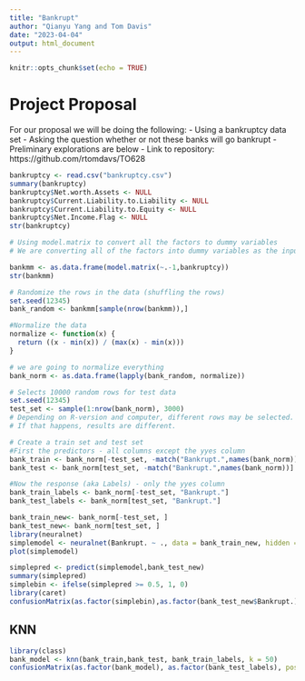 ```yaml
---
title: "Bankrupt"
author: "Qianyu Yang and Tom Davis"
date: "2023-04-04"
output: html_document
---
```


```r
knitr::opts_chunk$set(echo = TRUE)
```

# Project Proposal
For our proposal we will be doing the following:
- Using a bankruptcy data set 
- Asking the question whether or not these banks will go bankrupt
- Preliminary explorations are below
- Link to repository: https://github.com/rtomdavs/TO628

```r
bankruptcy <- read.csv("bankruptcy.csv")
summary(bankruptcy)
bankruptcy$Net.worth.Assets <- NULL
bankruptcy$Current.Liability.to.Liability <- NULL
bankruptcy$Current.Liability.to.Equity <- NULL
bankruptcy$Net.Income.Flag <- NULL
str(bankruptcy)
```

```r
# Using model.matrix to convert all the factors to dummy variables
# We are converting all of the factors into dummy variables as the input into knn has to be numeric

bankmm <- as.data.frame(model.matrix(~.-1,bankruptcy))
str(bankmm)

# Randomize the rows in the data (shuffling the rows)
set.seed(12345)
bank_random <- bankmm[sample(nrow(bankmm)),]

#Normalize the data
normalize <- function(x) {
  return ((x - min(x)) / (max(x) - min(x)))
}

# we are going to normalize everything 
bank_norm <- as.data.frame(lapply(bank_random, normalize))

```

```r
# Selects 10000 random rows for test data
set.seed(12345)
test_set <- sample(1:nrow(bank_norm), 3000) 
# Depending on R-version and computer, different rows may be selected. 
# If that happens, results are different. 

# Create a train set and test set
#First the predictors - all columns except the yyes column
bank_train <- bank_norm[-test_set, -match("Bankrupt.",names(bank_norm))]
bank_test <- bank_norm[test_set, -match("Bankrupt.",names(bank_norm))]

#Now the response (aka Labels) - only the yyes column
bank_train_labels <- bank_norm[-test_set, "Bankrupt."]
bank_test_labels <- bank_norm[test_set, "Bankrupt."]

```

```r
bank_train_new<- bank_norm[-test_set, ]
bank_test_new<- bank_norm[test_set, ]
library(neuralnet)
simplemodel <- neuralnet(Bankrupt. ~ ., data = bank_train_new, hidden = 1)
plot(simplemodel)
```

```r
simplepred <- predict(simplemodel,bank_test_new)
summary(simplepred)
simplebin <- ifelse(simplepred >= 0.5, 1, 0)
library(caret)
confusionMatrix(as.factor(simplebin),as.factor(bank_test_new$Bankrupt.), positive = "1")

```

## KNN
```r
library(class)
bank_model <- knn(bank_train,bank_test, bank_train_labels, k = 50)
confusionMatrix(as.factor(bank_model), as.factor(bank_test_labels), positive = "1")
```